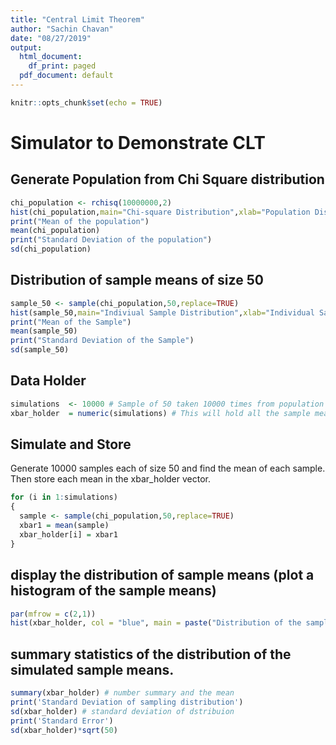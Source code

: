 ```yaml
---
title: "Central Limit Theorem"
author: "Sachin Chavan"
date: "08/27/2019"
output:
  html_document:
    df_print: paged
  pdf_document: default
---
```


```r
knitr::opts_chunk$set(echo = TRUE)
```

# Simulator to Demonstrate CLT

## Generate Population from Chi Square distribution
```r
chi_population <- rchisq(10000000,2)
hist(chi_population,main="Chi-square Distribution",xlab="Population Distribution")
print("Mean of the population")
mean(chi_population)
print("Standard Deviation of the population")
sd(chi_population)
```

## Distribution of sample means of size 50
```r
sample_50 <- sample(chi_population,50,replace=TRUE)
hist(sample_50,main="Indiviual Sample Distribution",xlab="Individual Sample")
print("Mean of the Sample")
mean(sample_50)
print("Standard Deviation of the Sample")
sd(sample_50)

```
## Data Holder
```r
simulations  <- 10000 # Sample of 50 taken 10000 times from population
xbar_holder  = numeric(simulations) # This will hold all the sample means for the first distribution.
```

## Simulate and Store
Generate 10000 samples each of size 50 and find the mean of each sample.  Then store each mean in the xbar_holder vector.

```r
for (i in 1:simulations)
{ 
  sample <- sample(chi_population,50,replace=TRUE)
  xbar1 = mean(sample)
  xbar_holder[i] = xbar1
}
```

## display the distribution of sample means (plot a histogram of the sample means)
```r
par(mfrow = c(2,1))
hist(xbar_holder, col = "blue", main = paste("Distribution of the sample means: n = 50 and df=2"), xlab = "Dist Sample Means", xlim = c(-20,20))
```

## summary statistics of the distribution of the simulated sample means. 
```r
summary(xbar_holder) # number summary and the mean
print('Standard Deviation of sampling distribution')
sd(xbar_holder) # standard deviation of dstribuion
print('Standard Error')
sd(xbar_holder)*sqrt(50)
```


